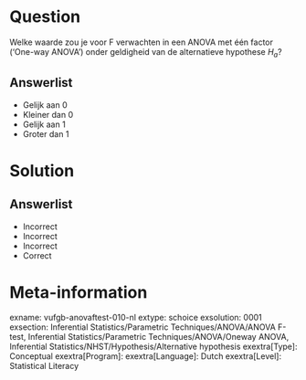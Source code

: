 Question
========

Welke waarde zou je voor F verwachten in een ANOVA met één factor (‘One-way ANOVA’) onder geldigheid van de alternatieve hypothese $H_{a}$?
  
Answerlist
----------
* Gelijk aan 0
* Kleiner dan 0
* Gelijk aan 1
* Groter dan 1


Solution
========

Answerlist
----------
* Incorrect
* Incorrect
* Incorrect
* Correct

Meta-information
================
exname: vufgb-anovaftest-010-nl
extype: schoice
exsolution: 0001
exsection: Inferential Statistics/Parametric Techniques/ANOVA/ANOVA F-test, Inferential Statistics/Parametric Techniques/ANOVA/Oneway ANOVA, Inferential Statistics/NHST/Hypothesis/Alternative hypothesis
exextra[Type]: Conceptual
exextra[Program]: 
exextra[Language]: Dutch
exextra[Level]: Statistical Literacy